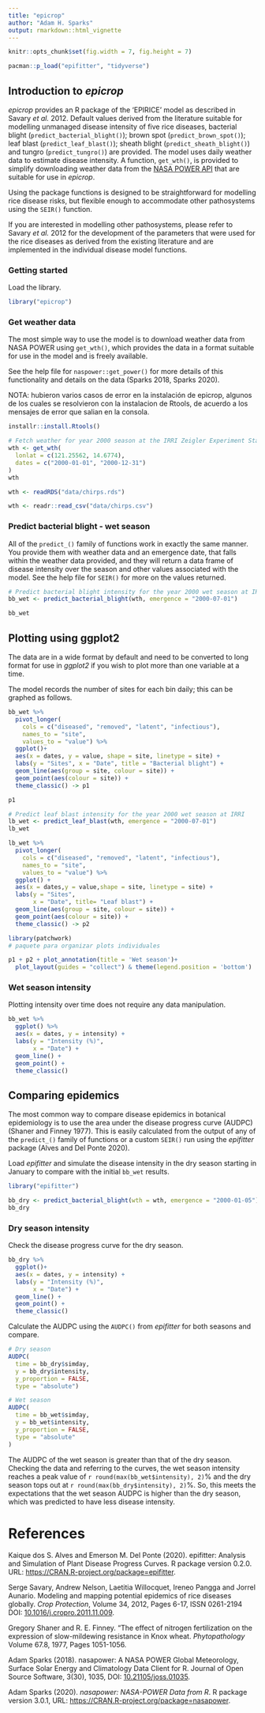 ```yaml
---
title: "epicrop"
author: "Adam H. Sparks"
output: rmarkdown::html_vignette
---
```


```r
knitr::opts_chunk$set(fig.width = 7, fig.height = 7)

pacman::p_load("epifitter", "tidyverse")
```

## Introduction to _epicrop_

_epicrop_ provides an R package of the 'EPIRICE' model as described in Savary _et al._ 2012.
Default values derived from the literature suitable for modelling unmanaged disease intensity of five rice diseases, bacterial blight (`predict_bacterial_blight()`); brown spot (`predict_brown_spot()`); leaf blast (`predict_leaf_blast()`); sheath blight (`predict_sheath_blight()`) and tungro (`predict_tungro()`) are provided.
The model uses daily weather data to estimate disease intensity.
A function, `get_wth()`, is provided to simplify downloading weather data from the [NASA POWER API](https://power.larc.nasa.gov) that are suitable for use in _epicrop_.

Using the package functions is designed to be straightforward for modelling rice disease risks, 
but flexible enough to accommodate other pathosystems using the `SEIR()` function.

If you are interested in modelling other pathosystems, please refer to Savary _et al._ 2012 for the development of the parameters that were used for the rice diseases as derived from the existing literature and are implemented in the individual disease model functions.

### Getting started

Load the library.

```r
library("epicrop")
```

### Get weather data

The most simple way to use the model is to download weather data from NASA POWER using `get_wth()`, which provides the data in a format suitable for use in the model and is freely available.

See the help file for `naspower::get_power()` for more details of this functionality and details on the data (Sparks 2018, Sparks 2020).

NOTA: hubieron varios casos de error en la instalación de epicrop, algunos de los cuales se resolvieron con la instalacion de Rtools, de acuerdo a los mensajes de error que salian en la consola.

```r
installr::install.Rtools()
```

```r
# Fetch weather for year 2000 season at the IRRI Zeigler Experiment Station
wth <- get_wth(
  lonlat = c(121.25562, 14.6774),
  dates = c("2000-01-01", "2000-12-31")
)
wth
```

```r
wth <- readRDS("data/chirps.rds")
```

```r
wth <- readr::read_csv("data/chirps.csv")
```


### Predict bacterial blight - wet season

All of the `predict_()` family of functions work in exactly the same manner.
You provide them with weather data and an emergence date, that falls within the weather data provided, and they will return a data frame of disease intensity over the season and other values associated with the model.
See the help file for `SEIR()` for more on the values returned.

```r
# Predict bacterial blight intensity for the year 2000 wet season at IRRI
bb_wet <- predict_bacterial_blight(wth, emergence = "2000-07-01")
```

```r
bb_wet
```

## Plotting using ggplot2

The data are in a wide format by default and need to be converted to long format for use in _ggplot2_ if you wish to plot more than one variable at a time.

The model records the number of sites for each bin daily; this can be graphed as follows.

```r
bb_wet %>% 
  pivot_longer(
    cols = c("diseased", "removed", "latent", "infectious"),
    names_to = "site",
    values_to = "value") %>% 
  ggplot()+
  aes(x = dates, y = value, shape = site, linetype = site) +
  labs(y = "Sites", x = "Date", title = "Bacterial blight") +
  geom_line(aes(group = site, colour = site)) +
  geom_point(aes(colour = site)) +
  theme_classic() -> p1 

p1
```

```r
# Predict leaf blast intensity for the year 2000 wet season at IRRI
lb_wet <- predict_leaf_blast(wth, emergence = "2000-07-01")
lb_wet
```

```r
lb_wet %>% 
  pivot_longer(
    cols = c("diseased", "removed", "latent", "infectious"),
    names_to = "site",
    values_to = "value") %>% 
  ggplot() +
  aes(x = dates,y = value,shape = site, linetype = site) +
  labs(y = "Sites",
       x = "Date", title= "Leaf blast") +
  geom_line(aes(group = site, colour = site)) +
  geom_point(aes(colour = site)) +
  theme_classic() -> p2
```

```r
library(patchwork)
# paquete para organizar plots individuales
```

```r
p1 + p2 + plot_annotation(title = 'Wet season')+  
  plot_layout(guides = "collect") & theme(legend.position = 'bottom')

```

### Wet season intensity

Plotting intensity over time does not require any data manipulation.

```r
bb_wet %>% 
  ggplot() %>% 
  aes(x = dates, y = intensity) +
  labs(y = "Intensity (%)",
       x = "Date") +
  geom_line() +
  geom_point() +
  theme_classic()
```

## Comparing epidemics

The most common way to compare disease epidemics in botanical epidemiology is to use the area under the disease progress curve (AUDPC) (Shaner and Finney 1977).
This is easily calculated from the output of any of the `predict_()` family of functions or a custom `SEIR()` run using the _epifitter_ package (Alves and Del Ponte 2020).

Load _epifitter_ and simulate the disease intensity in the dry season starting in January to compare with the initial `bb_wet` results.

```r
library("epifitter")
```


```r
bb_dry <- predict_bacterial_blight(wth = wth, emergence = "2000-01-05")
bb_dry
```

### Dry season intensity

Check the disease progress curve for the dry season.

```r

bb_dry %>% 
  ggplot()+
  aes(x = dates, y = intensity) +
  labs(y = "Intensity (%)",
       x = "Date") +
  geom_line() +
  geom_point() +
  theme_classic()
```

Calculate the AUDPC using the `AUDPC()` from _epifitter_ for both seasons and compare.

```r
# Dry season
AUDPC(
  time = bb_dry$simday,
  y = bb_dry$intensity,
  y_proportion = FALSE,
  type = "absolute")

# Wet season
AUDPC(
  time = bb_wet$simday,
  y = bb_wet$intensity,
  y_proportion = FALSE,
  type = "absolute"
)
```

The AUDPC of the wet season is greater than that of the dry season.
Checking the data and referring to the curves, the wet season intensity reaches a peak value of `r round(max(bb_wet$intensity), 2)`% and the dry season tops out at `r round(max(bb_dry$intensity), 2)`%.
So, this meets the expectations that the wet season AUDPC is higher than the dry season, which was predicted to have less disease intensity.

# References
Kaique dos S. Alves and Emerson M. Del Ponte (2020). epifitter: Analysis and Simulation of Plant Disease Progress Curves. R package version 0.2.0. URL: <https://CRAN.R-project.org/package=epifitter>.

Serge Savary, Andrew Nelson, Laetitia Willocquet, Ireneo Pangga and Jorrel Aunario. Modeling and mapping potential epidemics of rice diseases globally. *Crop Protection*, Volume 34, 2012, Pages 6-17, ISSN 0261-2194 DOI: [10.1016/j.cropro.2011.11.009](https://doi.org/10.1016/j.cropro.2011.11.009).

Gregory Shaner and R. E. Finney. "The effect of nitrogen fertilization on the expression of slow-mildewing resistance in Knox wheat. *Phytopathology* Volume 67.8, 1977, Pages 1051-1056.

Adam Sparks (2018). nasapower: A NASA POWER Global Meteorology, Surface Solar Energy and Climatology Data
Client for R. Journal of Open Source Software, 3(30), 1035, DOI: [10.21105/joss.01035](https://doi.org/10.21105/joss.01035).

Adam Sparks (2020). _nasapower: NASA-POWER Data from R_. R package version 3.0.1, URL: <https://CRAN.R-project.org/package=nasapower>.
